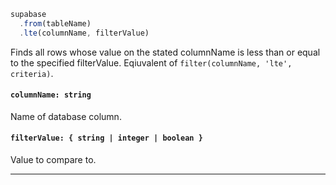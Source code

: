
<!-- prettier-ignore -->
```js {3} 
supabase
  .from(tableName)
  .lte(columnName, filterValue)
```
Finds all rows whose value on the stated columnName is less than or equal to the specified filterValue. Eqiuvalent of `filter(columnName, 'lte', criteria)`.

#### `columnName: string`
Name of database column.

#### `filterValue: { string | integer | boolean }`
Value to compare to.

---